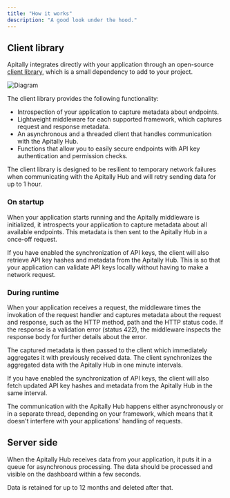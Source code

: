 ```yaml
---
title: "How it works"
description: "A good look under the hood."
---
```


## Client library

Apitally integrates directly with your application through an open-source [client library](https://github.com/apitally/python-client), which is a small dependency to add to your project.

![Diagram](./images/how-it-works.png)

The client library provides the following functionality:

- Introspection of your application to capture metadata about endpoints.
- Lightweight middleware for each supported framework, which captures request and response metadata.
- An asynchronous and a threaded client that handles communication with the Apitally Hub.
- Functions that allow you to easily secure endpoints with API key authentication and permission checks.

<Note>
  The client library is designed to be resilient to temporary network failures
  when communicating with the Apitally Hub and will retry sending data for up to
  1 hour.
</Note>

### On startup

When your application starts running and the Apitally middleware is initialized, it introspects your application to capture metadata about all available endpoints.
This metadata is then sent to the Apitally Hub in a once-off request.

If you have enabled the synchronization of API keys, the client will also retrieve API key hashes and metadata from the Apitally Hub.
This is so that your application can validate API keys locally without having to make a network request.

### During runtime

When your application receives a request, the middleware times the invokation of the request handler and captures metadata about the request and response, such as the HTTP method, path and the HTTP status code.
If the response is a validation error (status 422), the middleware inspects the response body for further details about the error.

The captured metadata is then passed to the client which immediately aggregates it with previously received data.
The client synchronizes the aggregated data with the Apitally Hub in one minute intervals.

If you have enabled the synchronization of API keys, the client will also fetch updated API key hashes and metadata from the Apitally Hub in the same interval.

<Note>
  The communication with the Apitally Hub happens either asynchronously or in a
  separate thread, depending on your framework, which means that it doesn't
  interfere with your applications' handling of requests.
</Note>

## Server side

When the Apitally Hub receives data from your application, it puts it in a queue for asynchronous processing. The data should be processed and visible on the dashboard within a few seconds.

Data is retained for up to 12 months and deleted after that.
